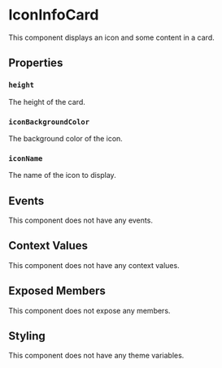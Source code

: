 
# IconInfoCard

This component displays an icon and some content in a card.

## Properties

### `height`

The height of the card.

### `iconBackgroundColor`

The background color of the icon.

### `iconName`

The name of the icon to display.

## Events

This component does not have any events.

## Context Values

This component does not have any context values.

## Exposed Members

This component does not expose any members.

## Styling

This component does not have any theme variables.

